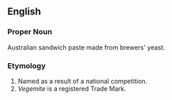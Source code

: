 ==English==
===Proper Noun===
Australian sandwich paste made from brewers' yeast.
===Etymology===
#Named as a result of a national competition. 
#''Vegemite'' is a registered Trade Mark.
